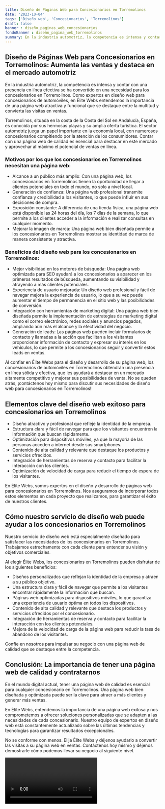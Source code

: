 ```yaml
---
title: Diseño de Páginas Web para Concesionarios en Torremolinos
date: '2023-10-04'
tags: ['Diseño web', 'Concesionarios', 'Torremolinos']
draft: false
banner : diseño_paginas_web_concesionarios
fondoBanner : diseño_pagina_web_torremolinos
summary: En la industria automotriz, la competencia es intensa y contar con una presencia en línea efectiva se ha convertido en una necesidad para los concesionarios en Torremolinos. Como expertos en diseño web para concesionarios de automóviles, en Élite Webs entendemos la importancia de una página web atractiva y funcional que se destaque entre la multitud y convierta las visitas en ventas.
---
```


## Diseño de Páginas Web para Concesionarios en Torremolinos: Aumenta las ventas y destaca en el mercado automotriz

En la industria automotriz, la competencia es intensa y contar con una presencia en línea efectiva se ha convertido en una necesidad para los concesionarios en Torremolinos. Como expertos en diseño web para concesionarios de automóviles, en Élite Webs entendemos la importancia de una página web atractiva y funcional que se destaque entre la multitud y convierta las visitas en ventas.

Torremolinos, situada en la costa de la Costa del Sol en Andalucía, España, es conocida por sus hermosas playas y su amplia oferta turística. El sector automotriz juega un papel importante en la economía local, con numerosos concesionarios compitiendo por la atención de los consumidores. Contar con una página web de calidad es esencial para destacar en este mercado y aprovechar al máximo el potencial de ventas en línea.

### Motivos por los que los concesionarios en Torremolinos necesitan una página web:

- Alcance a un público más amplio: Con una página web, los concesionarios en Torremolinos tienen la oportunidad de llegar a clientes potenciales en todo el mundo, no solo a nivel local.
- Generación de confianza: Una página web profesional transmite confianza y credibilidad a los visitantes, lo que puede influir en sus decisiones de compra.
- Exposición constante: A diferencia de una tienda física, una página web está disponible las 24 horas del día, los 7 días de la semana, lo que permite a los clientes acceder a la información e realizar consultas en cualquier momento.
- Mejorar la imagen de marca: Una página web bien diseñada permite a los concesionarios en Torremolinos mostrar su identidad de marca de manera consistente y atractiva.

### Beneficios del diseño web para los concesionarios en Torremolinos:

- Mejor visibilidad en los motores de búsqueda: Una página web optimizada para SEO ayudará a los concesionarios a aparecer en los primeros resultados de búsqueda, aumentando su visibilidad y atrayendo a más clientes potenciales.
- Experiencia de usuario mejorada: Un diseño web profesional y fácil de navegar mejora la experiencia de usuario, lo que a su vez puede aumentar el tiempo de permanencia en el sitio web y las posibilidades de conversión.
- Integración con herramientas de marketing digital: Una página web bien diseñada permite la implementación de estrategias de marketing digital como el correo electrónico, redes sociales y anuncios pagados, ampliando aún más el alcance y la efectividad del negocio.
- Generación de leads: Las páginas web pueden incluir formularios de contacto y llamadas a la acción que facilitan a los visitantes proporcionar información de contacto y expresar su interés en los vehículos, lo que permite a los concesionarios seguir y convertir estos leads en ventas.

Al confiar en Élite Webs para el diseño y desarrollo de su página web, los concesionarios de automóviles en Torremolinos obtendrán una presencia en línea sólida y efectiva, que les ayudará a destacar en un mercado altamente competitivo y mejorar sus posibilidades de venta. No se queden atrás, ¡contáctenos hoy mismo para discutir sus necesidades de diseño web para concesionarios en Torremolinos!

<GifSeo />

<Cta />

## Elementos clave del diseño web exitoso para concesionarios en Torremolinos

- Diseño atractivo y profesional que refleje la identidad de la empresa.
- Estructura clara y fácil de navegar para que los visitantes encuentren la información que buscan rápidamente.
- Optimización para dispositivos móviles, ya que la mayoría de las personas acceden a internet desde sus smartphones.
- Contenido de alta calidad y relevante que destaque los productos y servicios ofrecidos.
- Integración de herramientas de reserva y contacto para facilitar la interacción con los clientes.
- Optimización de velocidad de carga para reducir el tiempo de espera de los visitantes.

En Élite Webs, somos expertos en el diseño y desarrollo de páginas web para concesionarios en Torremolinos. Nos aseguramos de incorporar todos estos elementos en cada proyecto que realizamos, para garantizar el éxito de nuestros clientes.

## Cómo nuestro servicio de diseño web puede ayudar a los concesionarios en Torremolinos

Nuestro servicio de diseño web está especialmente diseñado para satisfacer las necesidades de los concesionarios en Torremolinos. Trabajamos estrechamente con cada cliente para entender su visión y objetivos comerciales.

Al elegir Élite Webs, los concesionarios en Torremolinos pueden disfrutar de los siguientes beneficios:

- Diseños personalizados que reflejan la identidad de la empresa y atraen a su público objetivo.
- Una estructura clara y fácil de navegar que permite a los visitantes encontrar rápidamente la información que buscan.
- Páginas web optimizadas para dispositivos móviles, lo que garantiza una experiencia de usuario óptima en todos los dispositivos.
- Contenido de alta calidad y relevante que destaca los productos y servicios ofrecidos por el concesionario.
- Integración de herramientas de reserva y contacto para facilitar la interacción con los clientes potenciales.
- Mejora de la velocidad de carga de la página web para reducir la tasa de abandono de los visitantes.

Confíe en nosotros para impulsar su negocio con una página web de calidad que se destaque entre la competencia.

## Conclusión: La importancia de tener una página web de calidad y contratarnos

En el mundo digital actual, tener una página web de calidad es esencial para cualquier concesionario en Torremolinos. Una página web bien diseñada y optimizada puede ser la clave para atraer a más clientes y generar más ventas.

En Élite Webs, entendemos la importancia de una página web exitosa y nos comprometemos a ofrecer soluciones personalizadas que se adapten a las necesidades de cada concesionario. Nuestro equipo de expertos en diseño web está constantemente actualizado sobre las últimas tendencias y tecnologías para garantizar resultados excepcionales.

No se conforme con menos. Elija Élite Webs y déjenos ayudarlo a convertir las visitas a su página web en ventas. Contáctenos hoy mismo y déjenos demostrarle cómo podemos llevar su negocio al siguiente nivel.

<Video />

<CtaBot job='Concesionarios' city='Torremolinos'/>

<Gmaps query='Torremolinos+españa+maps' />